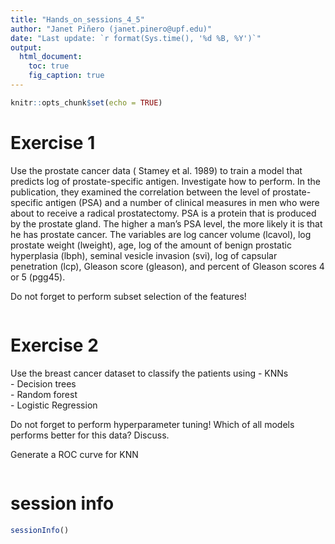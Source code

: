```yaml
---
title: "Hands_on_sessions_4_5"
author: "Janet Piñero (janet.pinero@upf.edu)"
date: "Last update: `r format(Sys.time(), '%d %B, %Y')`"      
output:
  html_document:
    toc: true
    fig_caption: true
---
```


```r
knitr::opts_chunk$set(echo = TRUE)
```


# Exercise 1

Use the prostate cancer data ( Stamey et al. 1989) to train a model that predicts log of prostate-specific antigen. Investigate how to perform. In the publication, they examined the correlation between the level of prostate-specific antigen (PSA) and a number of clinical measures in men who were about to receive a radical prostatectomy. PSA is a protein that is produced by the prostate gland. The higher a man’s PSA level, the more likely it is that he has prostate cancer.
The variables are log cancer volume (lcavol), log prostate weight (lweight), age, log of the amount of benign prostatic hyperplasia (lbph), seminal vesicle invasion (svi), log of capsular penetration (lcp), Gleason score (gleason), and percent of Gleason scores 4 or 5 (pgg45).

Do not forget to perform subset selection of the features!

```r

```


# Exercise 2

Use the breast cancer dataset to classify the patients using
- KNNs  
- Decision trees  
- Random forest  
- Logistic Regression  
 
Do not forget to perform hyperparameter tuning! 
Which of all models performs better for this data? Discuss.

Generate a ROC curve for KNN 


```r

```

# session info {.unnumbered}

```r
sessionInfo()
```
